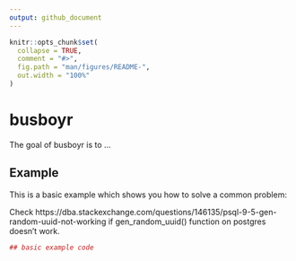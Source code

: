 ```yaml
---
output: github_document
---
```


<!-- README.md is generated from README.Rmd. Please edit that file -->

```r
knitr::opts_chunk$set(
  collapse = TRUE,
  comment = "#>",
  fig.path = "man/figures/README-",
  out.width = "100%"
)
```
# busboyr

The goal of busboyr is to ...

## Example

This is a basic example which shows you how to solve a common problem:

Check https://dba.stackexchange.com/questions/146135/psql-9-5-gen-random-uuid-not-working if gen_random_uuid() function on postgres doesn't work.

```r
## basic example code
```


